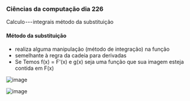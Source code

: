 




### Ciências da computação dia 226

Calculo --- integrais método da substituição

#### Método da substituição

-   realiza alguma manipulação (método de integração) na função
-   semelhante à regra da cadeia para derivadas
-   Se Temos f(x) = F'(x) e g(x) seja uma função que sua imagem esteja
    contida em F(x)

![image](https://cdn-images-1.medium.com/max/800/1*iyUnjpOK1d32nC-hwmeD_Q.png)

![image](https://cdn-images-1.medium.com/max/800/1*zGMAslZZmpT5yI-3qThZdw.png)


